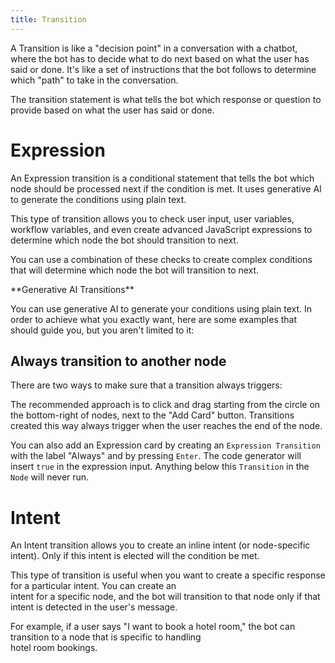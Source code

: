 ```yaml
---
title: Transition
---
```


A Transition is like a "decision point" in a conversation with a chatbot, where the bot has to decide what to do next based on what the user has said or done. It's like a set of instructions that the bot follows to determine which "path" to take in the conversation.

The transition statement is what tells the bot which response or question to provide based on what the user has said or done.

# Expression

An Expression transition is a conditional statement that tells the bot which node should be processed next if the condition is met. It uses generative AI to generate the conditions using plain text.

This type of transition allows you to check user input, user variables, workflow variables, and even create advanced JavaScript expressions to determine which node the bot should transition to next.

You can use a combination of these checks to create complex conditions that will determine which node the bot will transition to next.

<Note>
**Generative AI Transitions**

You can use generative AI to generate your conditions using plain text. In order to achieve what you exactly want, here are some examples that should guide you, but you aren't limited to it:
</Note>

## Always transition to another node

There are two ways to make sure that a transition always triggers:

The recommended approach is to click and drag starting from the circle on the bottom-right of nodes, next to the "Add Card" button. Transitions created this way always trigger when the user reaches the end of the node.

You can also add an Expression card by creating an `Expression Transition` with the label "Always" and by pressing `Enter`. The code generator will insert `true` in the expression input. Anything below this `Transition` in the `Node` will never run.

# Intent

An Intent transition allows you to create an inline intent (or node-specific intent). Only if this intent is elected will the condition be met.

This type of transition is useful when you want to create a specific response for a particular intent. You can create an\
intent for a specific node, and the bot will transition to that node only if that intent is detected in the user's message.

For example, if a user says "I want to book a hotel room," the bot can transition to a node that is specific to handling\
hotel room bookings.
